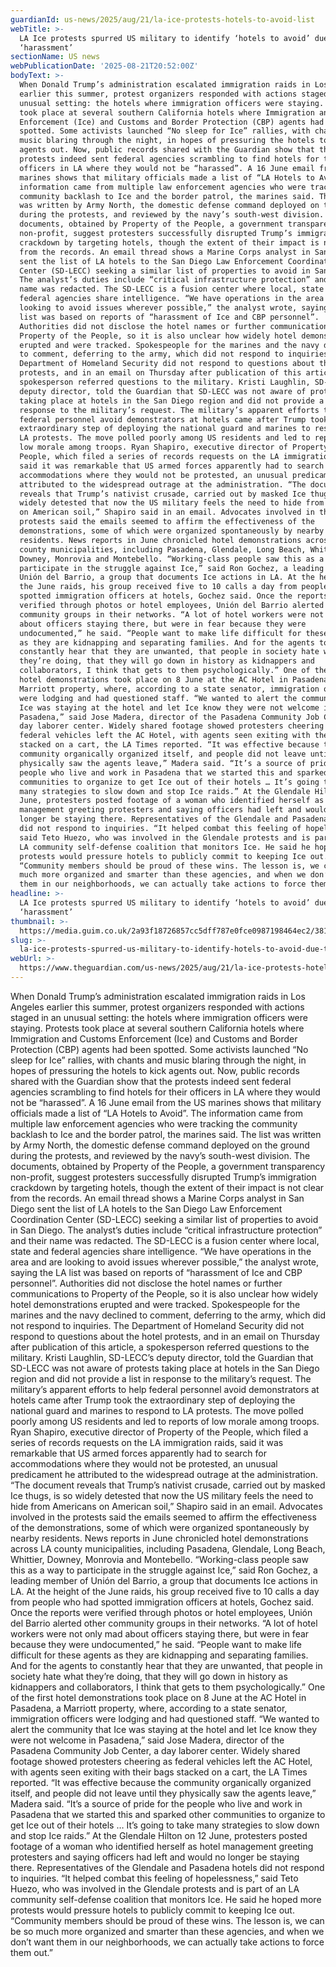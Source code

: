 ```yaml
---
guardianId: us-news/2025/aug/21/la-ice-protests-hotels-to-avoid-list
webTitle: >-
  LA Ice protests spurred US military to identify ‘hotels to avoid’ due to
  ‘harassment’
sectionName: US news
webPublicationDate: '2025-08-21T20:52:00Z'
bodyText: >-
  When Donald Trump’s administration escalated immigration raids in Los Angeles
  earlier this summer, protest organizers responded with actions staged in an
  unusual setting: the hotels where immigration officers were staying. Protests
  took place at several southern California hotels where Immigration and Customs
  Enforcement (Ice) and Customs and Border Protection (CBP) agents had been
  spotted. Some activists launched “No sleep for Ice” rallies, with chants and
  music blaring through the night, in hopes of pressuring the hotels to kick
  agents out. Now, public records shared with the Guardian show that the
  protests indeed sent federal agencies scrambling to find hotels for their
  officers in LA where they would not be “harassed”. A 16 June email from the US
  marines shows that military officials made a list of “LA Hotels to Avoid”. The
  information came from multiple law enforcement agencies who were tracking the
  community backlash to Ice and the border patrol, the marines said. The list
  was written by Army North, the domestic defense command deployed on the ground
  during the protests, and reviewed by the navy’s south-west division. The
  documents, obtained by Property of the People, a government transparency
  non-profit, suggest protesters successfully disrupted Trump’s immigration
  crackdown by targeting hotels, though the extent of their impact is not clear
  from the records. An email thread shows a Marine Corps analyst in San Diego
  sent the list of LA hotels to the San Diego Law Enforcement Coordination
  Center (SD-LECC) seeking a similar list of properties to avoid in San Diego.
  The analyst’s duties include “critical infrastructure protection” and their
  name was redacted. The SD-LECC is a fusion center where local, state and
  federal agencies share intelligence. “We have operations in the area and are
  looking to avoid issues wherever possible,” the analyst wrote, saying the LA
  list was based on reports of “harassment of Ice and CBP personnel”.
  Authorities did not disclose the hotel names or further communications to
  Property of the People, so it is also unclear how widely hotel demonstrations
  erupted and were tracked. Spokespeople for the marines and the navy declined
  to comment, deferring to the army, which did not respond to inquiries. The
  Department of Homeland Security did not respond to questions about the hotel
  protests, and in an email on Thursday after publication of this article, a
  spokesperson referred questions to the military. Kristi Laughlin, SD-LECC’s
  deputy director, told the Guardian that SD-LECC was not aware of protests
  taking place at hotels in the San Diego region and did not provide a list in
  response to the military’s request. The military’s apparent efforts to help
  federal personnel avoid demonstrators at hotels came after Trump took the
  extraordinary step of deploying the national guard and marines to respond to
  LA protests. The move polled poorly among US residents and led to reports of
  low morale among troops. Ryan Shapiro, executive director of Property of the
  People, which filed a series of records requests on the LA immigration raids,
  said it was remarkable that US armed forces apparently had to search for
  accommodations where they would not be protested, an unusual predicament he
  attributed to the widespread outrage at the administration. “The document
  reveals that Trump’s nativist crusade, carried out by masked Ice thugs, is so
  widely detested that now the US military feels the need to hide from Americans
  on American soil,” Shapiro said in an email. Advocates involved in the
  protests said the emails seemed to affirm the effectiveness of the
  demonstrations, some of which were organized spontaneously by nearby
  residents. News reports in June chronicled hotel demonstrations across LA
  county municipalities, including Pasadena, Glendale, Long Beach, Whittier,
  Downey, Monrovia and Montebello. “Working-class people saw this as a way to
  participate in the struggle against Ice,” said Ron Gochez, a leading member of
  Unión del Barrio, a group that documents Ice actions in LA. At the height of
  the June raids, his group received five to 10 calls a day from people who had
  spotted immigration officers at hotels, Gochez said. Once the reports were
  verified through photos or hotel employees, Unión del Barrio alerted other
  community groups in their networks. “A lot of hotel workers were not only mad
  about officers staying there, but were in fear because they were
  undocumented,” he said. “People want to make life difficult for these agents
  as they are kidnapping and separating families. And for the agents to
  constantly hear that they are unwanted, that people in society hate what
  they’re doing, that they will go down in history as kidnappers and
  collaborators, I think that gets to them psychologically.” One of the first
  hotel demonstrations took place on 8 June at the AC Hotel in Pasadena, a
  Marriott property, where, according to a state senator, immigration officers
  were lodging and had questioned staff. “We wanted to alert the community that
  Ice was staying at the hotel and let Ice know they were not welcome in
  Pasadena,” said Jose Madera, director of the Pasadena Community Job Center, a
  day laborer center. Widely shared footage showed protesters cheering as
  federal vehicles left the AC Hotel, with agents seen exiting with their bags
  stacked on a cart, the LA Times reported. “It was effective because the
  community organically organized itself, and people did not leave until they
  physically saw the agents leave,” Madera said. “It’s a source of pride for the
  people who live and work in Pasadena that we started this and sparked other
  communities to organize to get Ice out of their hotels … It’s going to take
  many strategies to slow down and stop Ice raids.” At the Glendale Hilton on 12
  June, protesters posted footage of a woman who identified herself as hotel
  management greeting protesters and saying officers had left and would no
  longer be staying there. Representatives of the Glendale and Pasadena hotels
  did not respond to inquiries. “It helped combat this feeling of hopelessness,”
  said Teto Huezo, who was involved in the Glendale protests and is part of an
  LA community self-defense coalition that monitors Ice. He said he hoped more
  protests would pressure hotels to publicly commit to keeping Ice out.
  “Community members should be proud of these wins. The lesson is, we can be so
  much more organized and smarter than these agencies, and when we don’t want
  them in our neighborhoods, we can actually take actions to force them out.”
headline: >-
  LA Ice protests spurred US military to identify ‘hotels to avoid’ due to
  ‘harassment’
thumbnail: >-
  https://media.guim.co.uk/2a93f18726857cc5dff787e0fce0987198464ec2/381_0_6185_4949/500.jpg
slug: >-
  la-ice-protests-spurred-us-military-to-identify-hotels-to-avoid-due-to-harassment
webUrl: >-
  https://www.theguardian.com/us-news/2025/aug/21/la-ice-protests-hotels-to-avoid-list
---
```

When Donald Trump’s administration escalated immigration raids in Los Angeles earlier this summer, protest organizers responded with actions staged in an unusual setting: the hotels where immigration officers were staying. Protests took place at several southern California hotels where Immigration and Customs Enforcement (Ice) and Customs and Border Protection (CBP) agents had been spotted. Some activists launched “No sleep for Ice” rallies, with chants and music blaring through the night, in hopes of pressuring the hotels to kick agents out. Now, public records shared with the Guardian show that the protests indeed sent federal agencies scrambling to find hotels for their officers in LA where they would not be “harassed”. A 16 June email from the US marines shows that military officials made a list of “LA Hotels to Avoid”. The information came from multiple law enforcement agencies who were tracking the community backlash to Ice and the border patrol, the marines said. The list was written by Army North, the domestic defense command deployed on the ground during the protests, and reviewed by the navy’s south-west division. The documents, obtained by Property of the People, a government transparency non-profit, suggest protesters successfully disrupted Trump’s immigration crackdown by targeting hotels, though the extent of their impact is not clear from the records. An email thread shows a Marine Corps analyst in San Diego sent the list of LA hotels to the San Diego Law Enforcement Coordination Center (SD-LECC) seeking a similar list of properties to avoid in San Diego. The analyst’s duties include “critical infrastructure protection” and their name was redacted. The SD-LECC is a fusion center where local, state and federal agencies share intelligence. “We have operations in the area and are looking to avoid issues wherever possible,” the analyst wrote, saying the LA list was based on reports of “harassment of Ice and CBP personnel”. Authorities did not disclose the hotel names or further communications to Property of the People, so it is also unclear how widely hotel demonstrations erupted and were tracked. Spokespeople for the marines and the navy declined to comment, deferring to the army, which did not respond to inquiries. The Department of Homeland Security did not respond to questions about the hotel protests, and in an email on Thursday after publication of this article, a spokesperson referred questions to the military. Kristi Laughlin, SD-LECC’s deputy director, told the Guardian that SD-LECC was not aware of protests taking place at hotels in the San Diego region and did not provide a list in response to the military’s request. The military’s apparent efforts to help federal personnel avoid demonstrators at hotels came after Trump took the extraordinary step of deploying the national guard and marines to respond to LA protests. The move polled poorly among US residents and led to reports of low morale among troops. Ryan Shapiro, executive director of Property of the People, which filed a series of records requests on the LA immigration raids, said it was remarkable that US armed forces apparently had to search for accommodations where they would not be protested, an unusual predicament he attributed to the widespread outrage at the administration. “The document reveals that Trump’s nativist crusade, carried out by masked Ice thugs, is so widely detested that now the US military feels the need to hide from Americans on American soil,” Shapiro said in an email. Advocates involved in the protests said the emails seemed to affirm the effectiveness of the demonstrations, some of which were organized spontaneously by nearby residents. News reports in June chronicled hotel demonstrations across LA county municipalities, including Pasadena, Glendale, Long Beach, Whittier, Downey, Monrovia and Montebello. “Working-class people saw this as a way to participate in the struggle against Ice,” said Ron Gochez, a leading member of Unión del Barrio, a group that documents Ice actions in LA. At the height of the June raids, his group received five to 10 calls a day from people who had spotted immigration officers at hotels, Gochez said. Once the reports were verified through photos or hotel employees, Unión del Barrio alerted other community groups in their networks. “A lot of hotel workers were not only mad about officers staying there, but were in fear because they were undocumented,” he said. “People want to make life difficult for these agents as they are kidnapping and separating families. And for the agents to constantly hear that they are unwanted, that people in society hate what they’re doing, that they will go down in history as kidnappers and collaborators, I think that gets to them psychologically.” One of the first hotel demonstrations took place on 8 June at the AC Hotel in Pasadena, a Marriott property, where, according to a state senator, immigration officers were lodging and had questioned staff. “We wanted to alert the community that Ice was staying at the hotel and let Ice know they were not welcome in Pasadena,” said Jose Madera, director of the Pasadena Community Job Center, a day laborer center. Widely shared footage showed protesters cheering as federal vehicles left the AC Hotel, with agents seen exiting with their bags stacked on a cart, the LA Times reported. “It was effective because the community organically organized itself, and people did not leave until they physically saw the agents leave,” Madera said. “It’s a source of pride for the people who live and work in Pasadena that we started this and sparked other communities to organize to get Ice out of their hotels … It’s going to take many strategies to slow down and stop Ice raids.” At the Glendale Hilton on 12 June, protesters posted footage of a woman who identified herself as hotel management greeting protesters and saying officers had left and would no longer be staying there. Representatives of the Glendale and Pasadena hotels did not respond to inquiries. “It helped combat this feeling of hopelessness,” said Teto Huezo, who was involved in the Glendale protests and is part of an LA community self-defense coalition that monitors Ice. He said he hoped more protests would pressure hotels to publicly commit to keeping Ice out. “Community members should be proud of these wins. The lesson is, we can be so much more organized and smarter than these agencies, and when we don’t want them in our neighborhoods, we can actually take actions to force them out.”
